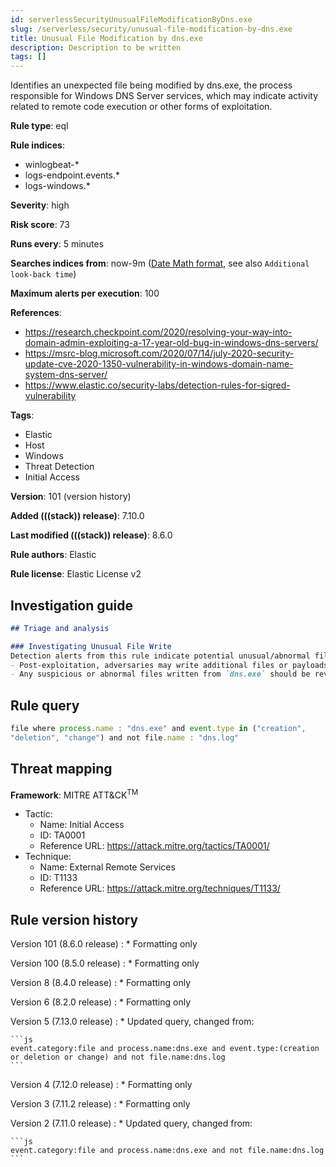 ```yaml
---
id: serverlessSecurityUnusualFileModificationByDns.exe
slug: /serverless/security/unusual-file-modification-by-dns.exe
title: Unusual File Modification by dns.exe
description: Description to be written
tags: []
---
```


<div id="unusual-file-modification-by-dns.exe"></div>

Identifies an unexpected file being modified by dns.exe, the process responsible for Windows DNS Server services, which may indicate activity related to remote code execution or other forms of exploitation.

**Rule type**: eql

**Rule indices**:

* winlogbeat-*
* logs-endpoint.events.*
* logs-windows.*

**Severity**: high

**Risk score**: 73

**Runs every**: 5 minutes

**Searches indices from**: now-9m ([Date Math format](((ref))/common-options.html#date-math), see also <DocLink id="serverlessSecurityRulesUiCreate" section="set-the-rules-schedule">`Additional look-back time`</DocLink>)

**Maximum alerts per execution**: 100

**References**:

* https://research.checkpoint.com/2020/resolving-your-way-into-domain-admin-exploiting-a-17-year-old-bug-in-windows-dns-servers/
* https://msrc-blog.microsoft.com/2020/07/14/july-2020-security-update-cve-2020-1350-vulnerability-in-windows-domain-name-system-dns-server/
* https://www.elastic.co/security-labs/detection-rules-for-sigred-vulnerability

**Tags**:

* Elastic
* Host
* Windows
* Threat Detection
* Initial Access

**Version**: 101 (<DocLink id="serverlessSecurityUnusualFileModificationByDns.exe" section="rule-version-history">version history</DocLink>)

**Added (((stack)) release)**: 7.10.0

**Last modified (((stack)) release)**: 8.6.0

**Rule authors**: Elastic

**Rule license**: Elastic License v2

## Investigation guide

```markdown
## Triage and analysis

### Investigating Unusual File Write
Detection alerts from this rule indicate potential unusual/abnormal file writes from the DNS Server service process (`dns.exe`) after exploitation from CVE-2020-1350 (SigRed) has occurred. Here are some possible avenues of investigation:
- Post-exploitation, adversaries may write additional files or payloads to the system as additional discovery/exploitation/persistence mechanisms.
- Any suspicious or abnormal files written from `dns.exe` should be reviewed and investigated with care.
```

## Rule query

```js
file where process.name : "dns.exe" and event.type in ("creation",
"deletion", "change") and not file.name : "dns.log"
```

## Threat mapping

**Framework**: MITRE ATT&CK<sup>TM</sup>

* Tactic:
    * Name: Initial Access
    * ID: TA0001
    * Reference URL: https://attack.mitre.org/tactics/TA0001/
* Technique:
    * Name: External Remote Services
    * ID: T1133
    * Reference URL: https://attack.mitre.org/techniques/T1133/

<div id="unusual-file-modification-by-dns.exe-history"></div>

## Rule version history

Version 101 (8.6.0 release) 
    : * Formatting only

Version 100 (8.5.0 release) 
    : * Formatting only

Version 8 (8.4.0 release) 
    : * Formatting only

Version 6 (8.2.0 release) 
    : * Formatting only

Version 5 (7.13.0 release) 
    : * Updated query, changed from:

    ```js
    event.category:file and process.name:dns.exe and event.type:(creation
    or deletion or change) and not file.name:dns.log
    ```

Version 4 (7.12.0 release) 
    : * Formatting only

Version 3 (7.11.2 release) 
    : * Formatting only

Version 2 (7.11.0 release) 
    : * Updated query, changed from:

    ```js
    event.category:file and process.name:dns.exe and not file.name:dns.log
    ```

